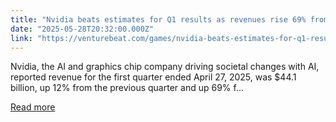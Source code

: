 ```yaml
---
title: "Nvidia beats estimates for Q1 results as revenues rise 69% from a year ago"
date: "2025-05-28T20:32:00.000Z"
link: "https://venturebeat.com/games/nvidia-beats-estimates-for-q1-results-as-revenues-rise-69-from-a-year-ago/"
---
```


Nvidia, the AI and graphics chip company driving societal changes with AI, reported revenue for the first quarter ended April 27, 2025, was $44.1 billion, up 12% from the previous quarter and up 69% f...

[Read more](https://venturebeat.com/games/nvidia-beats-estimates-for-q1-results-as-revenues-rise-69-from-a-year-ago/)
